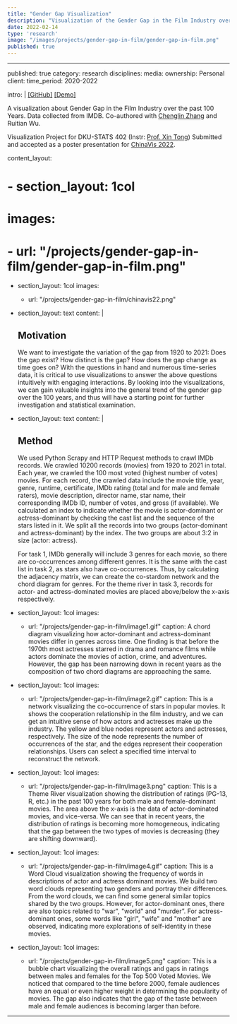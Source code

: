 ```yaml
---
title: "Gender Gap Visualization"
description: "Visualization of the Gender Gap in the Film Industry over the past 100 years"
date: 2022-02-14
type: 'research'
image: "/images/projects/gender-gap-in-film/gender-gap-in-film.png"
published: true
---
```


---
published: true
category: research
disciplines: 
media: 
ownership: Personal
client:
time_period: 2020-2022

intro: |
  [[GitHub]](https://github.com/junkaiman/gender-gap-in-film-industry) [[Demo]](demo)
  
  A visualization about Gender Gap in the Film Industry over the past 100 Years. Data collected from IMDB. Co-authored with
  [Chenglin Zhang](https://chenglinzhang.com) and Ruitian Wu. 
  
  Visualization Project for DKU-STATS 402 (Instr: [Prof. Xin Tong](https://xintong.ca)) Submitted and accepted as a poster presentation for [ChinaVis 2022](https://chinavis.org/2022).

content_layout:
  # - section_layout: 1col
  #   images:
  #     - url: "/projects/gender-gap-in-film/gender-gap-in-film.png"

  - section_layout: 1col
    images:
      - url: "/projects/gender-gap-in-film/chinavis22.png"

  - section_layout: text
    content: |
      ## Motivation
      We want to investigate the variation of the gap from 1920 to 2021: Does the gap exist? How distinct is the gap? How does the gap change as time goes on? With the questions in hand and numerous time-series data, it is critical to use visualizations to answer the above questions intuitively with engaging interactions. By looking into the visualizations, we can gain valuable insights into the general trend of the gender gap over the 100 years, and thus will have a starting point for further investigation and statistical examination.
    
  - section_layout: text
    content: |
      ## Method
      We used Python Scrapy and HTTP Request methods to crawl IMDb records. We crawled 10200 records (movies) from 1920 to 2021 in total. Each year, we crawled the 100 most voted (highest number of votes) movies. For each record, the crawled data include the movie title, year, genre, runtime, certificate, IMDb rating (total and for male and female raters), movie description, director name, star name, their corresponding IMDb ID, number of votes, and gross (if available). We calculated an index to indicate whether the movie is actor-dominant or actress-dominant by checking the cast list and the sequence of the stars listed in it. We split all the records into two groups (actor-dominant and actress-dominant) by the index. The two groups are about 3:2 in size (actor: actress).

      For task 1, IMDb generally will include 3 genres for each movie, so there are co-occurrences among different genres. It is the same with the cast list in task 2, as stars also have co-occurrences. Thus, by calculating the adjacency matrix, we can create the co-stardom network and the chord diagram for genres. For the theme river in task 3, records for actor- and actress-dominated movies are placed above/below the x-axis respectively.

  - section_layout: 1col
    images:
      - url: "/projects/gender-gap-in-film/image1.gif"
        caption: A chord diagram visualizing how actor-dominant and actress-dominant movies differ in genres across time. One finding is that before the 1970th most actresses starred in drama and romance films while actors dominate the movies of action, crime, and adventures. However, the gap has been narrowing down in recent years as the composition of two chord diagrams are approaching the same.

  - section_layout: 1col
    images:
      - url: "/projects/gender-gap-in-film/image2.gif"
        caption: This is a network visualizing the co-occurrence of stars in popular movies. It shows the cooperation relationship in the film industry, and we can get an intuitive sense of how actors and actresses make up the industry. The yellow and blue nodes represent actors and actresses, respectively. The size of the node represents the number of occurrences of the star, and the edges represent their cooperation relationships. Users can select a specified time interval to reconstruct the network.

  - section_layout: 1col
    images:
      - url: "/projects/gender-gap-in-film/image3.png"
        caption: This is a Theme River visualization showing the distribution of ratings (PG-13, R, etc.) in the past 100 years for both male and female-dominant movies. The area above the x-axis is the data of actor-dominated movies, and vice-versa. We can see that in recent years, the distribution of ratings is becoming more homogeneous, indicating that the gap between the two types of movies is decreasing (they are shifting downward).

  - section_layout: 1col
    images:
      - url: "/projects/gender-gap-in-film/image4.gif"
        caption: This is a Word Cloud visualization showing the frequency of words in descriptions of actor and actress dominant movies. We build two word clouds representing two genders and portray their differences.  From the word clouds, we can find some general similar topics shared by the two groups. However, for actor-dominant ones, there are also topics related to "war", "world" and "murder”. For actress-dominant ones, some words like "girl", "wife" and "mother" are observed, indicating more explorations of self-identity in these movies.

  - section_layout: 1col
    images:
      - url: "/projects/gender-gap-in-film/image5.png"
        caption: This is a bubble chart visualizing the overall ratings and gaps in ratings between males and females for the Top 500 Voted Movies. We noticed that compared to the time before 2000, female audiences have an equal or even higher weight in determining the popularity of movies. The gap also indicates that the gap of the taste between male and female audiences is becoming larger than before.
---
